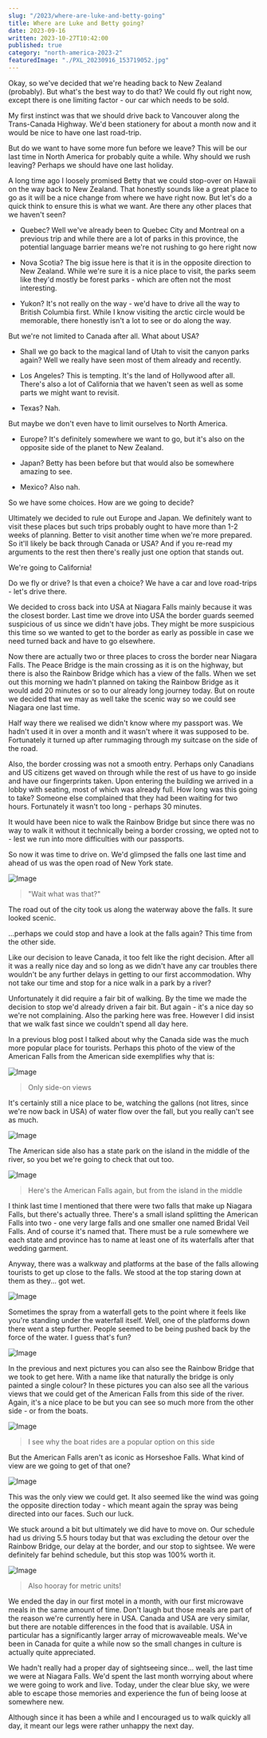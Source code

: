 ```yaml
---
slug: "/2023/where-are-luke-and-betty-going"
title: Where are Luke and Betty going?
date: 2023-09-16
written: 2023-10-27T10:42:00
published: true
category: "north-america-2023-2"
featuredImage: "./PXL_20230916_153719052.jpg"
---
```


Okay, so we've decided that we're heading back to New Zealand (probably). But what's the best way to do that? We could fly out right now, except there is one limiting factor - our car which needs to be sold.

My first instinct was that we should drive back to Vancouver along the Trans-Canada Highway. We'd been stationery for about a month now and it would be nice to have one last road-trip.

But do we want to have some more fun before we leave? This will be our last time in North America for probably quite a while. Why should we rush leaving? Perhaps we should have one last holiday.

A long time ago I loosely promised Betty that we could stop-over on Hawaii on the way back to New Zealand. That honestly sounds like a great place to go as it will be a nice change from where we have right now. But let's do a quick think to ensure this is what we want. Are there any other places that we haven't seen?

- Quebec? Well we've already been to Quebec City and Montreal on a previous trip and while there are a lot of parks in this province, the potential language barrier means we're not rushing to go here right now

- Nova Scotia? The big issue here is that it is in the opposite direction to New Zealand. While we're sure it is a nice place to visit, the parks seem like they'd mostly be forest parks - which are often not the most interesting.

- Yukon? It's not really on the way - we'd have to drive all the way to British Columbia first. While I know visiting the arctic circle would be memorable, there honestly isn't a lot to see or do along the way.

But we're not limited to Canada after all. What about USA?

- Shall we go back to the magical land of Utah to visit the canyon parks again? Well we really have seen most of them already and recently.

- Los Angeles? This is tempting. It's the land of Hollywood after all. There's also a lot of California that we haven't seen as well as some parts we might want to revisit.

- Texas? Nah.

But maybe we don't even have to limit ourselves to North America.

- Europe? It's definitely somewhere we want to go, but it's also on the opposite side of the planet to New Zealand.

- Japan? Betty has been before but that would also be somewhere amazing to see.

- Mexico? Also nah.

So we have some choices. How are we going to decide?

Ultimately we decided to rule out Europe and Japan. We definitely want to visit these places but such trips probably ought to have more than 1-2 weeks of planning. Better to visit another time when we're more prepared. So it'll likely be back through Canada or USA? And if you re-read my arguments to the rest then there's really just one option that stands out.

We're going to California!

Do we fly or drive? Is that even a choice? We have a car and love road-trips - let's drive there.

We decided to cross back into USA at Niagara Falls mainly because it was the closest border. Last time we drove into USA the border guards seemed suspicious of us since we didn't have jobs. They might be more suspicious this time so we wanted to get to the border as early as possible in case we need turned back and have to go elsewhere.

Now there are actually two or three places to cross the border near Niagara Falls. The Peace Bridge is the main crossing as it is on the highway, but there is also the Rainbow Bridge which has a view of the falls. When we set out this morning we hadn't planned on taking the Rainbow Bridge as it would add 20 minutes or so to our already long journey today. But on route we decided that we may as well take the scenic way so we could see Niagara one last time.

Half way there we realised we didn't know where my passport was. We hadn't used it in over a month and it wasn't where it was supposed to be. Fortunately it turned up after rummaging through my suitcase on the side of the road.

Also, the border crossing was not a smooth entry. Perhaps only Canadians and US citizens get waved on through while the rest of us have to go inside and have our fingerprints taken. Upon entering the building we arrived in a lobby with seating, most of which was already full. How long was this going to take? Someone else complained that they had been waiting for two hours. Fortunately it wasn't too long - perhaps 30 minutes.

It would have been nice to walk the Rainbow Bridge but since there was no way to walk it without it technically being a border crossing, we opted not to - lest we run into more difficulties with our passports.

So now it was time to drive on. We'd glimpsed the falls one last time and ahead of us was the open road of New York state.

![Image](PXL_20230916_152104512.jpg)

> "Wait what was that?"

The road out of the city took us along the waterway above the falls. It sure looked scenic.

...perhaps we could stop and have a look at the falls again? This time from the other side.

Like our decision to leave Canada, it too felt like the right decision. After all it was a really nice day and so long as we didn't have any car troubles there wouldn't be any further delays in getting to our first accommodation. Why not take our time and stop for a nice walk in a park by a river?

Unfortunately it did require a fair bit of walking. By the time we made the decision to stop we'd already driven a fair bit. But again - it's a nice day so we're not complaining. Also the parking here was free. However I did insist that we walk fast since we couldn't spend all day here.

In a previous blog post I talked about why the Canada side was the much more popular place for tourists. Perhaps this photo of the view of the American Falls from the American side exemplifies why that is:

![Image](PXL_20230916_153719052.jpg)

> Only side-on views

It's certainly still a nice place to be, watching the gallons (not litres, since we're now back in USA) of water flow over the fall, but you really can't see as much.

![Image](PXL_20230916_154005025.jpg)

The American side also has a state park on the island in the middle of the river, so you bet we're going to check that out too.

![Image](PXL_20230916_155927673.jpg)

> Here's the American Falls again, but from the island in the middle

I think last time I mentioned that there were two falls that make up Niagara Falls, but there's actually three. There's a small island splitting the American Falls into two - one very large falls and one smaller one named Bridal Veil Falls. And of course it's named that. There must be a rule somewhere we each state and province has to name at least one of its waterfalls after that wedding garment.

Anyway, there was a walkway and platforms at the base of the falls allowing tourists to get up close to the falls. We stood at the top staring down at them as they... got wet.

![Image](PXL_20230916_160044865.jpg)

Sometimes the spray from a waterfall gets to the point where it feels like you're standing under the waterfall itself. Well, one of the platforms down there went a step further. People seemed to be being pushed back by the force of the water. I guess that's fun?

![Image](PXL_20230916_160352892.jpg)

In the previous and next pictures you can also see the Rainbow Bridge that we took to get here. With a name like that naturally the bridge is only painted a single colour? In these pictures you can also see all the various views that we could get of the American Falls from this side of the river. Again, it's a nice place to be but you can see so much more from the other side - or from the boats.

![Image](PXL_20230916_161000389.jpg)

> I see why the boat rides are a popular option on this side

But the American Falls aren't as iconic as Horseshoe Falls. What kind of view are we going to get of that one?

![Image](PXL_20230916_161135925.jpg)

This was the only view we could get. It also seemed like the wind was going the opposite direction today - which meant again the spray was being directed into our faces. Such our luck.

We stuck around a bit but ultimately we did have to move on. Our schedule had us driving 5.5 hours today but that was excluding the detour over the Rainbow Bridge, our delay at the border, and our stop to sightsee. We were definitely far behind schedule, but this stop was 100% worth it.

![Image](PXL_20230916_160211602.jpg)

> Also hooray for metric units!

We ended the day in our first motel in a month, with our first microwave meals in the same amount of time. Don't laugh but those meals are part of the reason we're currently here in USA. Canada and USA are very similar, but there are notable differences in the food that is available. USA in particular has a significantly larger array of microwaveable meals. We've been in Canada for quite a while now so the small changes in culture is actually quite appreciated.

We hadn't really had a proper day of sightseeing since... well, the last time we were at Niagara Falls. We'd spent the last month worrying about where we were going to work and live. Today, under the clear blue sky, we were able to escape those memories and experience the fun of being loose at somewhere new.

Although since it has been a while and I encouraged us to walk quickly all day, it meant our legs were rather unhappy the next day.
